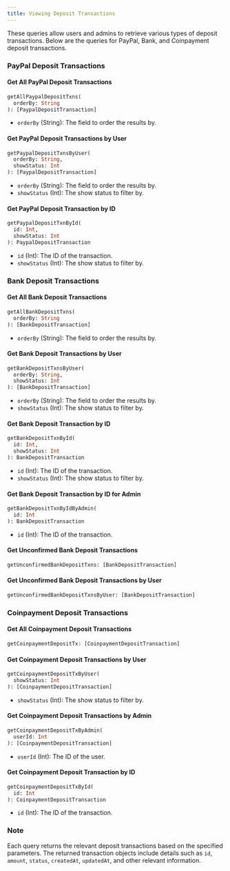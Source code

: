 ```yaml
---
title: Viewing Deposit Transactions
---
```



These queries allow users and admins to retrieve various types of deposit transactions. Below are the queries for PayPal, Bank, and Coinpayment deposit transactions.

### PayPal Deposit Transactions

#### Get All PayPal Deposit Transactions
```graphql
getAllPaypalDepositTxns(
  orderBy: String
): [PaypalDepositTransaction]
```
- `orderBy` (String): The field to order the results by.

#### Get PayPal Deposit Transactions by User
```graphql
getPaypalDepositTxnsByUser(
  orderBy: String,
  showStatus: Int
): [PaypalDepositTransaction]
```
- `orderBy` (String): The field to order the results by.
- `showStatus` (Int): The show status to filter by.

#### Get PayPal Deposit Transaction by ID
```graphql
getPaypalDepositTxnById(
  id: Int,
  showStatus: Int
): PaypalDepositTransaction
```
- `id` (Int): The ID of the transaction.
- `showStatus` (Int): The show status to filter by.

### Bank Deposit Transactions

#### Get All Bank Deposit Transactions
```graphql
getAllBankDepositTxns(
  orderBy: String
): [BankDepositTransaction]
```
- `orderBy` (String): The field to order the results by.

#### Get Bank Deposit Transactions by User
```graphql
getBankDepositTxnsByUser(
  orderBy: String,
  showStatus: Int
): [BankDepositTransaction]
```
- `orderBy` (String): The field to order the results by.
- `showStatus` (Int): The show status to filter by.

#### Get Bank Deposit Transaction by ID
```graphql
getBankDepositTxnById(
  id: Int,
  showStatus: Int
): BankDepositTransaction
```
- `id` (Int): The ID of the transaction.
- `showStatus` (Int): The show status to filter by.

#### Get Bank Deposit Transaction by ID for Admin
```graphql
getBankDepositTxnByIdByAdmin(
  id: Int
): BankDepositTransaction
```
- `id` (Int): The ID of the transaction.

#### Get Unconfirmed Bank Deposit Transactions
```graphql
getUnconfirmedBankDepositTxns: [BankDepositTransaction]
```

#### Get Unconfirmed Bank Deposit Transactions by User
```graphql
getUnconfirmedBankDepositTxnsByUser: [BankDepositTransaction]
```

### Coinpayment Deposit Transactions

#### Get All Coinpayment Deposit Transactions
```graphql
getCoinpaymentDepositTx: [CoinpaymentDepositTransaction]
```

#### Get Coinpayment Deposit Transactions by User
```graphql
getCoinpaymentDepositTxByUser(
  showStatus: Int
): [CoinpaymentDepositTransaction]
```
- `showStatus` (Int): The show status to filter by.

#### Get Coinpayment Deposit Transactions by Admin
```graphql
getCoinpaymentDepositTxByAdmin(
  userId: Int
): [CoinpaymentDepositTransaction]
```
- `userId` (Int): The ID of the user.

#### Get Coinpayment Deposit Transaction by ID
```graphql
getCoinpaymentDepositTxById(
  id: Int
): CoinpaymentDepositTransaction
```
- `id` (Int): The ID of the transaction.

### Note

Each query returns the relevant deposit transactions based on the specified parameters. The returned transaction objects include details such as `id`, `amount`, `status`, `createdAt`, `updatedAt`, and other relevant information.